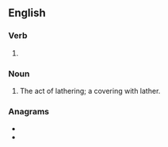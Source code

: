 ==English==

===Verb===
{{head|en|present participle}}

# {{present participle of|lather|lang=en|nocat=1}}

===Noun===
{{en-noun}}

# The act of lathering; a covering with lather.

===Anagrams===
* {{l|en|Earthling}}
* {{l|en|haltering}}